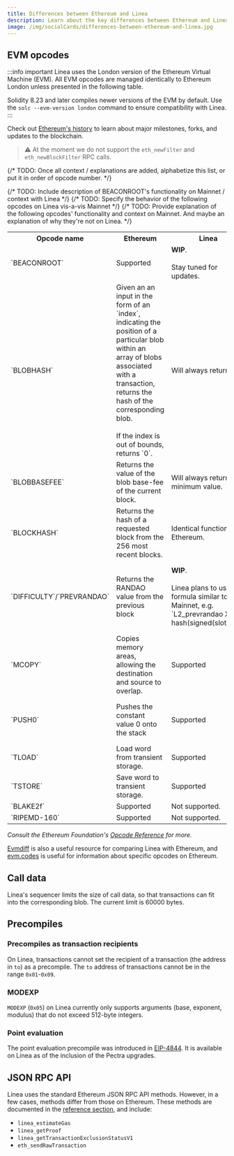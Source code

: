 ```yaml
---
title: Differences between Ethereum and Linea
description: Learn about the key differences between Ethereum and Linea.
image: /img/socialCards/differences-between-ethereum-and-linea.jpg
---
```


## EVM opcodes

:::info important
Linea uses the London version of the Ethereum Virtual Machine (EVM). All EVM opcodes are managed
identically to Ethereum London unless presented in the following table.

Solidity 8.23 and later compiles newer versions of the EVM by default. Use the `solc --evm-version london`
command to ensure compatibility with Linea.
:::

Check out [Ethereum's history](https://ethereum.org/en/history/) to learn about major milestones, 
forks, and updates to the blockchain.

> ⚠️ At the moment we do not support the `eth_newFilter` and `eth_newBlockFilter` RPC calls.

{/* TODO: Once all context / explanations are added, alphabetize this list, or put it in order of opcode number. */}
<table>
    <tr>
        <th>Opcode name</th> 
        <th>Ethereum</th>
        <th>Linea</th>
        <th>Explanation</th>
{/* TODO: Include description of BEACONROOT's functionality on Mainnet / context with Linea */}
    </tr>
        <tr>
        <td>`BEACONROOT`</td>
        <td>Supported</td>
        <td><strong>WIP</strong>. <br /><br /> Stay tuned for updates.</td>
        <td>This will be included following Pectra upgrades; the value returned is to be determined.</td>
    </tr>
    <tr>
        <td>`BLOBHASH`</td>
        <td>Given an an input in the form of an `index`, indicating the position of a
            particular blob within an array of blobs associated with a transaction, returns the hash of the corresponding blob.
            <br /> <br /> If the index is out of bounds, returns `0`.</td>
        <td>Will always return `0`.</td>
        <td>Available on Linea as of inclusion of the Pectra upgrades.</td>
    </tr>
    <tr>
        <td>`BLOBBASEFEE`</td>
        <td>Returns the value of the blob base-fee of the current block.</td>
        <td>Will always return the minimum value.</td>
        <td>Available on Linea as of inclusion of the Pectra upgrades.</td>
    </tr>
    <tr>
        <td>`BLOCKHASH`</td>
        <td>Returns the hash of a requested block from the 256 most recent blocks.</td>
        <td>Identical function to Ethereum.</td>
        <td>Returns the correct value, but the value is not guaranteed by the proof (Linea is a 
        [type 2 zkEVM](https://vitalik.eth.limo/general/2022/08/04/zkevm.html), and uses/proves an 
        L2-specific state representation).</td>
    </tr>
    <tr>
        <td>`DIFFICULTY`/`PREVRANDAO`</td>
        <td>Returns the RANDAO value from the previous block</td>
        <td><strong>WIP</strong>. <br /> <br />
            Linea plans to use a formula similar to Mainnet, e.g. `L2_prevrandao XOR hash(signed(slot_id))`.</td>
        <td>In Ethereum, `PREVRANDAO` was previously known as `DIFFICULTY`. It was renamed to 
        `PREVRANDAO` in [EIP-4399](https://eips.ethereum.org/EIPS/eip-4399) and its functionality 
        changed due to the switch from PoW to PoS. `PREVRANDAO` returns a full 256-bit value that 
        represents the randomness beacon output of the previous block. For more, see the 'Security 
        Considerations' section of EIP-4399.</td>
    </tr>
{/* TODO: Specify the behavior of the following opcodes on Linea vis-a-vis Mainnet */}
    <tr>
        <td>`MCOPY`</td>
        <td>Copies memory areas, allowing the destination and source to overlap.</td>
        <td>Supported</td>
        <td>Available on Linea as of inclusion of the Pectra upgrades.</td>
    </tr>
        <tr>
        <td>`PUSH0`</td>
        <td>Pushes the constant value 0 onto the stack</td>
        <td>Supported</td>
        <td>PUSH0 was introduced in the Ethereum Mainnet Shanghai upgrade and became available in 
        Solidity compiler version 0.8.20, which came after the London release. It became available
        on Linea as of the inclusion of the Pectra upgrades.</td>
    </tr>
    <tr>
        <td>`TLOAD`</td>
        <td>Load word from transient storage.</td>
        <td>Supported</td>
        <td>Available on Linea as of inclusion of the Pectra upgrades.</td>
    </tr>
    <tr>
        <td>`TSTORE`</td>
        <td>Save word to transient storage.</td>
        <td>Supported</td>
        <td>Available on Linea as of inclusion of the Pectra upgrades.</td>
    </tr>
{/* TODO: Provide explanation of the following opcodes' functionality and context on Mainnet. And maybe an explanation of why they're not on Linea. */}
    <tr>
        <td>`BLAKE2f`</td>
        <td>Supported</td>
        <td>Not supported.</td>
        <td></td>
    </tr>
    <tr>
        <td>`RIPEMD-160`</td>
        <td>Supported</td>
        <td>Not supported.</td>
        <td></td>
    </tr>
</table>

_Consult the Ethereum Foundation's [Opcode Reference](https://ethereum.org/en/developers/docs/evm/opcodes/) 
for more._

[Evmdiff](https://www.evmdiff.com) is also a useful resource for comparing Linea with Ethereum, and
[evm.codes](https://www.evm.codes/) is useful for information about specific opcodes on Ethereum.

## Call data

Linea's sequencer limits the size of call data, so that transactions can fit into the corresponding blob.
The current limit is 60000 bytes.

## Precompiles

### Precompiles as transaction recipients

On Linea, transactions cannot set the recipient of a transaction (the address in `to`) as a 
precompile. The `to` address of transactions cannot be in the range `0x01`-`0x09`.

### MODEXP

`MODEXP` (`0x05`) on Linea currently only supports arguments (base, exponent, modulus) that do not 
exceed 512-byte integers.

### Point evaluation

The point evaluation precompile was introduced in [EIP-4844](https://eips.ethereum.org/EIPS/eip-4844#point-evaluation-precompile). It is available on Linea as of the inclusion of the Pectra upgrades.

## JSON RPC API

Linea uses the standard Ethereum JSON RPC API methods. However, in a few cases, methods differ from 
those on Ethereum. These methods are documented in the [reference section](../../api/reference/index.mdx),
and include:
- `linea_estimateGas`
- `linea_getProof`
- `linea_getTransactionExclusionStatusV1`
- `eth_sendRawTransaction`
